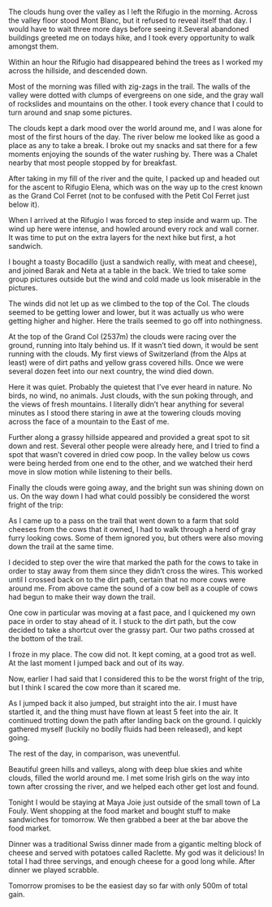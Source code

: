 The clouds hung over the valley as I left the Rifugio in the morning.
Across the valley floor stood Mont Blanc, but it refused to reveal itself that
day. I would have to wait three more days before seeing it.Several abandoned
buildings greeted me on todays hike, and I took every opportunity to walk
amongst them.

Within an hour the Rifugio had disappeared behind the trees as I worked my
across the hillside, and descended down.

Most of the morning was filled with zig-zags in the trail. The walls of the
valley were dotted with clumps of evergreens on one side, and the gray wall of
rockslides and mountains on the other. I took every chance that I could to turn
around and snap some pictures.

The clouds kept a dark mood over the world around me, and I was alone for most
of the first hours of the day. The river below me looked like as good a place
as any to take a break. I broke out my snacks and sat there for a few moments
enjoying the sounds of the water rushing by. There was a Chalet nearby that
most people stopped by for breakfast.

After taking in my fill of the river and the quite, I packed up and headed out
for the ascent to Rifugio Elena, which was on the way up to the crest known as
the Grand Col Ferret (not to be confused with the Petit Col Ferret just below
it).

When I arrived at the Rifugio I was forced to step inside and warm up. The wind
up here were intense, and howled around every rock and wall corner. It was time
to put on the extra layers for the next hike but first, a hot sandwich.

I bought a toasty Bocadillo (just a sandwich really, with meat and cheese), and
joined Barak and Neta at a table in the back. We tried to take some group
pictures outside but the wind and cold made us look miserable in the pictures.

The winds did not let up as we climbed to the top of the Col. The clouds seemed
to be getting lower and lower, but it was actually us who were getting higher
and higher. Here the trails seemed to go off into nothingness.

At the top of the Grand Col (2537m) the clouds were racing over the ground,
running into Italy behind us. If it wasn’t tied down, it would be sent running
with the clouds. My first views of Switzerland (from the Alps at least) were of
dirt paths and yellow grass covered hills. Once we were several dozen feet into
our next country, the wind died down.

Here it was quiet. Probably the quietest that I’ve ever heard in nature. No
birds, no wind, no animals. Just clouds, with the sun poking through, and the
views of fresh mountains. I literally didn’t hear anything for several minutes
as I stood there staring in awe at the towering clouds moving across the face
of a mountain to the East of me.

Further along a grassy hillside appeared and provided a great spot to sit down
and rest. Several other people were already here, and I tried to find a spot
that wasn’t covered in dried cow poop. In the valley below us cows were being
herded from one end to the other, and we watched their herd move in slow motion
while listening to their bells.

Finally the clouds were going away, and the bright sun was shining down on us.
On the way down I had what could possibly be considered the worst fright of the
trip:

As I came up to a pass on the trail that went down to a farm that sold cheeses
from the cows that it owned, I had to walk through a herd of gray furry looking
cows. Some of them ignored you, but others were also moving down the trail at
the same time.

I decided to step over the wire that marked the path for the cows to take in
order to stay away from them since they didn’t cross the wires. This worked
until I crossed back on to the dirt path, certain that no more cows were around
me. From above came the sound of a cow bell as a couple of cows had begun to
make their way down the trail.

One cow in particular was moving at a fast pace, and I quickened my own pace in
order to stay ahead of it. I stuck to the dirt path, but the cow decided to
take a shortcut over the grassy part. Our two paths crossed at the bottom of
the trail.

I froze in my place. The cow did not. It kept coming, at a good trot as well. At
the last moment I jumped back and out of its way.

Now, earlier I had said that I considered this to be the worst fright of the
trip, but I think I scared the cow more than it scared me.

As I jumped back it also jumped, but straight into the air. I must have startled
it, and the thing must have flown at least 5 feet into the air. It continued
trotting down the path after landing back on the ground. I quickly gathered
myself (luckily no bodily fluids had been released), and kept going.

The rest of the day, in comparison, was uneventful.

Beautiful green hills and valleys, along with deep blue skies and white clouds,
filled the world around me. I met some Irish girls on the way into town after
crossing the river, and we helped each other get lost and found.

Tonight I would be staying at Maya Joie just outside of the small town of La
Fouly. Went shopping at the food market and bought stuff to make sandwiches for
tomorrow. We then grabbed a beer at the bar above the food market.

Dinner was a traditional Swiss dinner made from a gigantic melting block of
cheese and served with potatoes called Raclette. My god was it delicious! In
total I had three servings, and enough cheese for a good long while. After
dinner we played scrabble.

Tomorrow promises to be the easiest day so far with only 500m of total gain.
